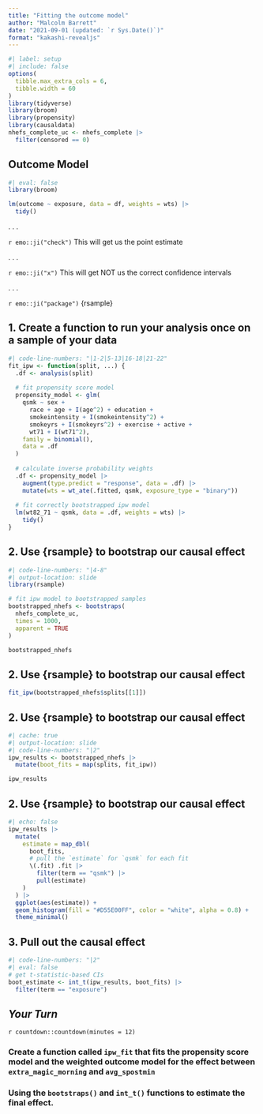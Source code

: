 ```yaml
---
title: "Fitting the outcome model"
author: "Malcolm Barrett"
date: "2021-09-01 (updated: `r Sys.Date()`)"
format: "kakashi-revealjs"
---
```


```r
#| label: setup
#| include: false
options(
  tibble.max_extra_cols = 6, 
  tibble.width = 60
)
library(tidyverse)
library(broom)
library(propensity)
library(causaldata)
nhefs_complete_uc <- nhefs_complete |>
  filter(censored == 0)
```

## Outcome Model {.large}

```r
#| eval: false
library(broom)

lm(outcome ~ exposure, data = df, weights = wts) |>
  tidy()
```

. . .

`r emo::ji("check")` This will get us the point estimate  

. . .

`r emo::ji("x")` This will get NOT us the correct confidence intervals  

. . .

`r emo::ji("package")` {rsample}

## 1. Create a function to run your analysis once on a sample of your data

::: {.small}

```r
#| code-line-numbers: "|1-2|5-13|16-18|21-22"
fit_ipw <- function(split, ...) {
  .df <- analysis(split)
  
  # fit propensity score model
  propensity_model <- glm(
    qsmk ~ sex + 
      race + age + I(age^2) + education + 
      smokeintensity + I(smokeintensity^2) + 
      smokeyrs + I(smokeyrs^2) + exercise + active + 
      wt71 + I(wt71^2), 
    family = binomial(), 
    data = .df
  )
  
  # calculate inverse probability weights
  .df <- propensity_model |>
    augment(type.predict = "response", data = .df) |>
    mutate(wts = wt_ate(.fitted, qsmk, exposure_type = "binary"))
  
  # fit correctly bootstrapped ipw model
  lm(wt82_71 ~ qsmk, data = .df, weights = wts) |>
    tidy()
}
```
:::

## 2. Use {rsample} to bootstrap our causal effect

```r
#| code-line-numbers: "|4-8"
#| output-location: slide
library(rsample)

# fit ipw model to bootstrapped samples
bootstrapped_nhefs <- bootstraps(
  nhefs_complete_uc, 
  times = 1000, 
  apparent = TRUE
)

bootstrapped_nhefs
```

## 2. Use {rsample} to bootstrap our causal effect

```r
fit_ipw(bootstrapped_nhefs$splits[[1]])
```

## 2. Use {rsample} to bootstrap our causal effect

```r
#| cache: true
#| output-location: slide
#| code-line-numbers: "|2"
ipw_results <- bootstrapped_nhefs |> 
  mutate(boot_fits = map(splits, fit_ipw)) 

ipw_results
```

## 2. Use {rsample} to bootstrap our causal effect

```r
#| echo: false
ipw_results |>
  mutate(
    estimate = map_dbl(
      boot_fits,
      # pull the `estimate` for `qsmk` for each fit
      \(.fit) .fit |>
        filter(term == "qsmk") |>
        pull(estimate)
    )
  ) |>
  ggplot(aes(estimate)) +
  geom_histogram(fill = "#D55E00FF", color = "white", alpha = 0.8) + 
  theme_minimal()
```


## 3. Pull out the causal effect

```r
#| code-line-numbers: "|2"
#| eval: false
# get t-statistic-based CIs
boot_estimate <- int_t(ipw_results, boot_fits) |> 
  filter(term == "exposure")
```

## *Your Turn*

`r countdown::countdown(minutes = 12)`

### Create a function called `ipw_fit` that fits the propensity score model and the weighted outcome model for the effect between `extra_magic_morning` and `avg_spostmin`

### Using the `bootstraps()` and `int_t()` functions to estimate the final effect.


